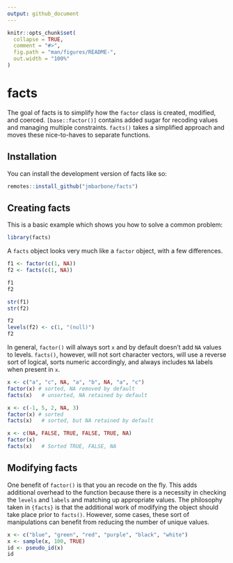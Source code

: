 ```yaml
---
output: github_document
---
```


<!-- README.md is generated from README.Rmd. Please edit that file -->

```r
knitr::opts_chunk$set(
  collapse = TRUE,
  comment = "#>",
  fig.path = "man/figures/README-",
  out.width = "100%"
)
```

# facts

<!-- badges: start -->
<!-- badges: end -->

The goal of facts is to simplify how the `factor` class is created, modified, and coerced.
`[base::factor()]` contains added sugar for recoding values and managing multiple constraints.
`facts()` takes a simplified approach and moves these nice-to-haves to separate functions.

## Installation

You can install the development version of facts like so:

``` r
remotes::install_github("jmbarbone/facts")
```

## Creating facts

This is a basic example which shows you how to solve a common problem:

```r
library(facts)
```

A `facts` object looks very much like a `factor` object, with a few differences.

```r
f1 <- factor(c(1, NA))
f2 <- facts(c(1, NA))

f1
f2

str(f1)
str(f2)

f2
levels(f2) <- c(1, "(null)")
f2
```


In general, `factor()` will always sort `x` and by default doesn't add `NA` values to levels.
`facts()`, however, will not sort character vectors, will use a reverse sort of logical, sorts numeric accordingly, and always includes `NA` labels when present in `x`.

```r
x <- c("a", "c", NA, "a", "b", NA, "a", "c")
factor(x) # sorted, NA removed by default
facts(x)   # unsorted, NA retained by default

x <- c(-1, 5, 2, NA, 3)
factor(x) # sorted
facts(x)   # sorted, but NA retained by default

x <- c(NA, FALSE, TRUE, FALSE, TRUE, NA)
factor(x)
facts(x)   # Sorted TRUE, FALSE, NA
```

## Modifying facts

One benefit of `factor()` is that you an recode on the fly.
This adds additional overhead to the function because there is a necessity in checking the `levels` and `labels` and matching up appropriate values.
The philosophy taken in `{facts}` is that the additional work of modifying the object should take place prior to `facts()`.
However, some cases, these sort of manipulations can benefit from reducing the number of unique values.

```r
x <- c("blue", "green", "red", "purple", "black", "white")
x <- sample(x, 100, TRUE)
id <- pseudo_id(x)
id
```

